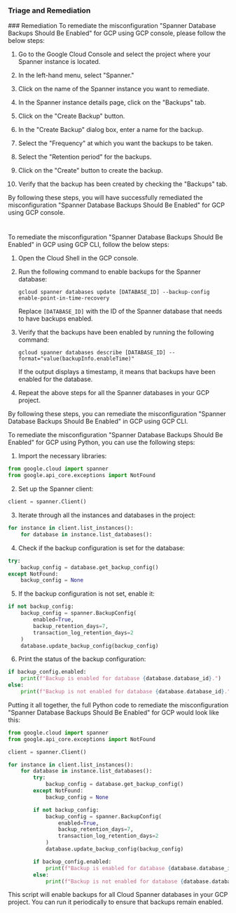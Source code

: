 
### Triage and Remediation
<Tabs>
<Tab title='Remediation'>
### Remediation

<AccordionGroup>
<Accordion title='Using Console' defaultOpen='true'>
To remediate the misconfiguration "Spanner Database Backups Should Be Enabled" for GCP using GCP console, please follow the below steps:

1. Go to the Google Cloud Console and select the project where your Spanner instance is located.

2. In the left-hand menu, select "Spanner."

3. Click on the name of the Spanner instance you want to remediate.

4. In the Spanner instance details page, click on the "Backups" tab.

5. Click on the "Create Backup" button.

6. In the "Create Backup" dialog box, enter a name for the backup.

7. Select the "Frequency" at which you want the backups to be taken.

8. Select the "Retention period" for the backups.

9. Click on the "Create" button to create the backup.

10. Verify that the backup has been created by checking the "Backups" tab.

By following these steps, you will have successfully remediated the misconfiguration "Spanner Database Backups Should Be Enabled" for GCP using GCP console.

#
</Accordion>

<Accordion title='Using CLI'>
To remediate the misconfiguration "Spanner Database Backups Should Be Enabled" in GCP using GCP CLI, follow the below steps:

1. Open the Cloud Shell in the GCP console.

2. Run the following command to enable backups for the Spanner database:

   ```
   gcloud spanner databases update [DATABASE_ID] --backup-config enable-point-in-time-recovery
   ```

   Replace `[DATABASE_ID]` with the ID of the Spanner database that needs to have backups enabled.

3. Verify that the backups have been enabled by running the following command:

   ```
   gcloud spanner databases describe [DATABASE_ID] --format="value(backupInfo.enableTime)"
   ```

   If the output displays a timestamp, it means that backups have been enabled for the database.

4. Repeat the above steps for all the Spanner databases in your GCP project.

By following these steps, you can remediate the misconfiguration "Spanner Database Backups Should Be Enabled" in GCP using GCP CLI.
</Accordion>

<Accordion title='Using Python'>
To remediate the misconfiguration "Spanner Database Backups Should Be Enabled" for GCP using Python, you can use the following steps:

1. Import the necessary libraries:

```python
from google.cloud import spanner
from google.api_core.exceptions import NotFound
```

2. Set up the Spanner client:

```python
client = spanner.Client()
```

3. Iterate through all the instances and databases in the project:

```python
for instance in client.list_instances():
    for database in instance.list_databases():
```

4. Check if the backup configuration is set for the database:

```python
try:
    backup_config = database.get_backup_config()
except NotFound:
    backup_config = None
```

5. If the backup configuration is not set, enable it:

```python
if not backup_config:
    backup_config = spanner.BackupConfig(
        enabled=True,
        backup_retention_days=7,
        transaction_log_retention_days=2
    )
    database.update_backup_config(backup_config)
```

6. Print the status of the backup configuration:

```python
if backup_config.enabled:
    print(f"Backup is enabled for database {database.database_id}.")
else:
    print(f"Backup is not enabled for database {database.database_id}.")
```

Putting it all together, the full Python code to remediate the misconfiguration "Spanner Database Backups Should Be Enabled" for GCP would look like this:

```python
from google.cloud import spanner
from google.api_core.exceptions import NotFound

client = spanner.Client()

for instance in client.list_instances():
    for database in instance.list_databases():
        try:
            backup_config = database.get_backup_config()
        except NotFound:
            backup_config = None

        if not backup_config:
            backup_config = spanner.BackupConfig(
                enabled=True,
                backup_retention_days=7,
                transaction_log_retention_days=2
            )
            database.update_backup_config(backup_config)

        if backup_config.enabled:
            print(f"Backup is enabled for database {database.database_id}.")
        else:
            print(f"Backup is not enabled for database {database.database_id}.")
```

This script will enable backups for all Cloud Spanner databases in your GCP project. You can run it periodically to ensure that backups remain enabled.
</Accordion>

</AccordionGroup>
</Tab>
</Tabs>
